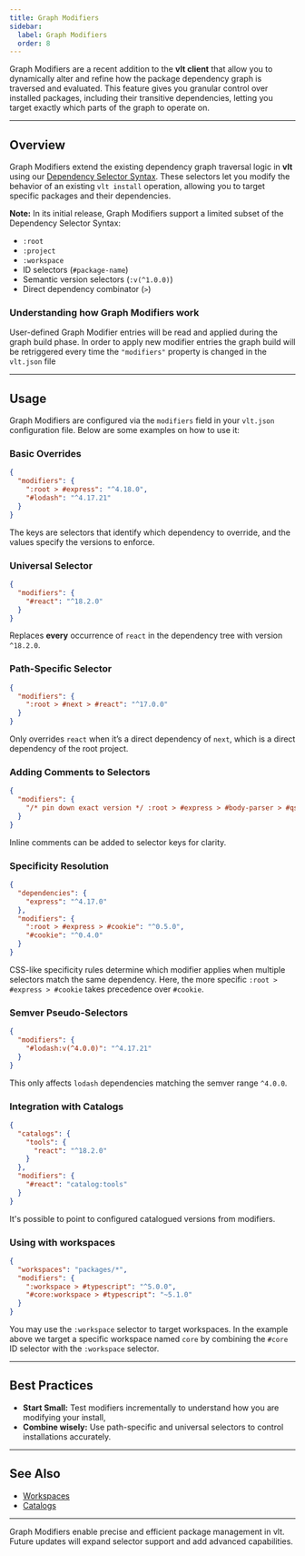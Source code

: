 ```yaml
---
title: Graph Modifiers
sidebar:
  label: Graph Modifiers
  order: 8
---
```



Graph Modifiers are a recent addition to the **vlt client** that allow
you to dynamically alter and refine how the package dependency graph
is traversed and evaluated. This feature gives you granular control
over installed packages, including their transitive dependencies,
letting you target exactly which parts of the graph to operate on.

---

## Overview

Graph Modifiers extend the existing dependency graph traversal logic
in **vlt** using our [Dependency Selector Syntax](/cli/selectors).
These selectors let you modify the behavior of an existing
`vlt install` operation, allowing you to target specific packages and
their dependencies.

**Note:** In its initial release, Graph Modifiers support a limited
subset of the Dependency Selector Syntax:

- `:root`
- `:project`
- `:workspace`
- ID selectors (`#package-name`)
- Semantic version selectors (`:v(^1.0.0)`)
- Direct dependency combinator (`>`)

### Understanding how Graph Modifiers work

User-defined Graph Modifier entries will be read and applied during
the graph build phase. In order to apply new modifier entries the
graph build will be retriggered every time the `"modifiers"` property
is changed in the `vlt.json` file

---

## Usage

Graph Modifiers are configured via the `modifiers` field in your
`vlt.json` configuration file. Below are some examples on how to use
it:

### Basic Overrides

```json
{
  "modifiers": {
    ":root > #express": "^4.18.0",
    "#lodash": "^4.17.21"
  }
}
```

The keys are selectors that identify which dependency to override, and
the values specify the versions to enforce.

### Universal Selector

```json
{
  "modifiers": {
    "#react": "^18.2.0"
  }
}
```

Replaces **every** occurrence of `react` in the dependency tree with
version `^18.2.0`.

### Path-Specific Selector

```json
{
  "modifiers": {
    ":root > #next > #react": "^17.0.0"
  }
}
```

Only overrides `react` when it’s a direct dependency of `next`, which
is a direct dependency of the root project.

### Adding Comments to Selectors

```json
{
  "modifiers": {
    "/* pin down exact version */ :root > #express > #body-parser > #qs": "=6.10.0"
  }
}
```

Inline comments can be added to selector keys for clarity.

### Specificity Resolution

```json
{
  "dependencies": {
    "express": "^4.17.0"
  },
  "modifiers": {
    ":root > #express > #cookie": "^0.5.0",
    "#cookie": "^0.4.0"
  }
}
```

CSS-like specificity rules determine which modifier applies when
multiple selectors match the same dependency. Here, the more specific
`:root > #express > #cookie` takes precedence over `#cookie`.

### Semver Pseudo-Selectors

```json
{
  "modifiers": {
    "#lodash:v(^4.0.0)": "^4.17.21"
  }
}
```

This only affects `lodash` dependencies matching the semver range
`^4.0.0`.

### Integration with Catalogs

```json
{
  "catalogs": {
    "tools": {
      "react": "^18.2.0"
    }
  },
  "modifiers": {
    "#react": "catalog:tools"
  }
}
```

It's possible to point to configured catalogued versions from
modifiers.

### Using with workspaces

```json
{
  "workspaces": "packages/*",
  "modifiers": {
    ":workspace > #typescript": "^5.0.0",
    "#core:workspace > #typescript": "~5.1.0"
  }
}
```

You may use the `:workspace` selector to target workspaces. In the
example above we target a specific workspace named `core` by combining
the `#core` ID selector with the `:workspace` selector.

---

## Best Practices

- **Start Small:** Test modifiers incrementally to understand how you
  are modifying your install,
- **Combine wisely:** Use path-specific and universal selectors to
  control installations accurately.

---

## See Also

- [Workspaces](/cli/workspaces)
- [Catalogs](/cli/catalogs)

---

Graph Modifiers enable precise and efficient package management in
vlt. Future updates will expand selector support and add advanced
capabilities.
